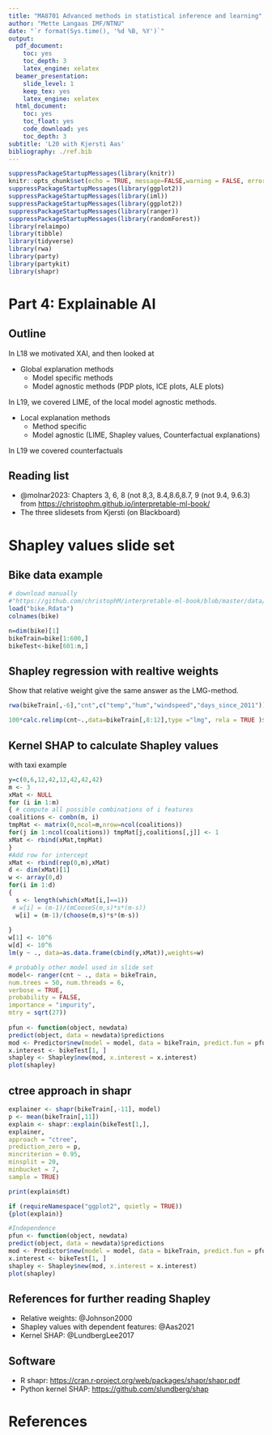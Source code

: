 ```yaml
---
title: "MA8701 Advanced methods in statistical inference and learning"
author: "Mette Langaas IMF/NTNU"
date: "`r format(Sys.time(), '%d %B, %Y')`"
output:
  pdf_document:
    toc: yes
    toc_depth: 3
    latex_engine: xelatex
  beamer_presentation:
    slide_level: 1
    keep_tex: yes
    latex_engine: xelatex
  html_document:
    toc: yes
    toc_float: yes
    code_download: yes
    toc_depth: 3
subtitle: 'L20 with Kjersti Aas'
bibliography: ./ref.bib
---
```

  
```r
suppressPackageStartupMessages(library(knitr))
knitr::opts_chunk$set(echo = TRUE, message=FALSE,warning = FALSE, error = FALSE)
suppressPackageStartupMessages(library(ggplot2))
suppressPackageStartupMessages(library(iml))
suppressPackageStartupMessages(library(ggplot2))
suppressPackageStartupMessages(library(ranger))
suppressPackageStartupMessages(library(randomForest))
library(relaimpo)
library(tibble)
library(tidyverse)
library(rwa)
library(party)
library(partykit)
library(shapr)
```

# Part 4: Explainable AI

## Outline

In L18 we motivated XAI, and then looked at 

* Global explanation methods
   + Model specific methods
   + Model agnostic methods (PDP plots, ICE plots, ALE plots)

In L19, we covered LIME, of the local model agnostic methods.

* Local explanation methods
   + Method specific
   + Model agnostic (LIME, Shapley values, Counterfactual explanations)
   
In L19 we covered counterfactuals

## Reading list

* @molnar2023: Chapters 3, 6, 8 (not 8,3, 8.4,8.6,8.7, 9 (not 9.4, 9.6.3) from <https://christophm.github.io/interpretable-ml-book/>
* The three slidesets from Kjersti (on Blackboard)
   
# Shapley values slide set

## Bike data example

```r
# download manually
#"https://github.com/christophM/interpretable-ml-book/blob/master/data/bike.Rdata"
load("bike.Rdata")
colnames(bike)

n=dim(bike)[1]
bikeTrain=bike[1:600,]
bikeTest<-bike[601:n,]
```

## Shapley regression with realtive weights

Show that relative weight give the same answer as the LMG-method.

```r
rwa(bikeTrain[,-6],"cnt",c("temp","hum","windspeed","days_since_2011"))$result$Rescaled.RelWeight

100*calc.relimp(cnt~.,data=bikeTrain[,8:12],type ="lmg", rela = TRUE )$lmg
```

## Kernel SHAP to calculate Shapley values
with taxi example

```r
y=c(0,6,12,42,12,42,42,42)
m <- 3 
xMat <- NULL
for (i in 1:m)
{ # compute all possible combinations of i features
coalitions <- combn(m, i)
tmpMat <- matrix(0,ncol=m,nrow=ncol(coalitions))
for(j in 1:ncol(coalitions)) tmpMat[j,coalitions[,j]] <- 1
xMat <- rbind(xMat,tmpMat) 
}
#Add row for intercept
xMat <- rbind(rep(0,m),xMat)
d <- dim(xMat)[1]
w <- array(0,d)
for(i in 1:d)
{ 
  s <- length(which(xMat[i,]==1))
 # w[i] = (m-1)/(mCooseS(m,s)*s*(m-s))
  w[i] = (m-1)/(choose(m,s)*s*(m-s))
  
}
w[1] <- 10^6
w[d] <- 10^6
lm(y ~ ., data=as.data.frame(cbind(y,xMat)),weights=w)
```

```r
# probably other model used in slide set
model<- ranger(cnt ~ ., data = bikeTrain,
num.trees = 50, num.threads = 6,
verbose = TRUE,
probability = FALSE,
importance = "impurity",
mtry = sqrt(27))
  
pfun <- function(object, newdata)
predict(object, data = newdata)$predictions
mod <- Predictor$new(model = model, data = bikeTrain, predict.fun = pfun)
x.interest <- bikeTest[1, ]
shapley <- Shapley$new(mod, x.interest = x.interest)
plot(shapley)
```

## ctree approach in shapr

```r
explainer <- shapr(bikeTrain[,-11], model)
p <- mean(bikeTrain[,11])
explain <- shapr::explain(bikeTest[1,],
explainer,
approach = "ctree",
prediction_zero = p,
mincriterion = 0.95,
minsplit = 20,
minbucket = 7,
sample = TRUE)

print(explain$dt)

if (requireNamespace("ggplot2", quietly = TRUE))
{plot(explain)}

```

```r
#Independence
pfun <- function(object, newdata)
predict(object, data = newdata)$predictions
mod <- Predictor$new(model = model, data = bikeTrain, predict.fun = pfun)
x.interest <- bikeTest[1, ]
shapley <- Shapley$new(mod, x.interest = x.interest)
plot(shapley)
```


## References for further reading Shapley

* Relative weights: @Johnson2000
* Shapley values with dependent features: @Aas2021
* Kernel SHAP: @LundbergLee2017

## Software

* R shapr: <https://cran.r‐project.org/web/packages/shapr/shapr.pdf>
* Python kernel SHAP: <https://github.com/slundberg/shap>

# <a id="further">References</a>


